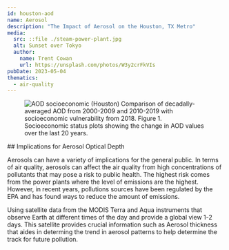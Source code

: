 ```yaml
---
id: houston-aod
name: Aerosol
description: "The Impact of Aerosol on the Houston, TX Metro"
media:
  src: ::file ./steam-power-plant.jpg
  alt: Sunset over Tokyo
  author:
    name: Trent Cowan
    url: https://unsplash.com/photos/W3y2crFkVIs
pubDate: 2023-05-04
thematics:
  - air-quality
---
```


<Block type="wide">
  <Figure>
    <Image
      src={new URL('./houston-aod-fig.png', import.meta.url).href}
      alt='AOD socioeconomic (Houston)'
    />
    <Caption>
      Comparison of decadally-averaged AOD from 2000-2009 and 2010-2019 with socioeconomic vulnerability from 2018.
      Figure 1. Socioeconomic status plots showing the change in AOD values over the last 20 years.
    </Caption> 
  </Figure>
</Block>

<Block>
  <Prose>
    ## Implications for Aerosol Optical Depth

   Aerosols can have a variety of implications for the general public. In terms of air quality, aerosols can affect the air quality from high concentrations of pollutants that may pose a risk to public health. The highest risk comes from the power plants where the level of emissions are the highest. However, in recent years, pollutions sources have been regulated by the EPA and has found ways to reduce the amount of emissions.

   Using satellite data from the MODIS Terra and Aqua instruments that observe Earth at different times of the day and provide a global view 1-2 days. This satellite provides crucial information such as Aerosol thickness that aides in determing the trend in aerosol patterns to help determine the track for future pollution. 
  </Prose>
</Block>